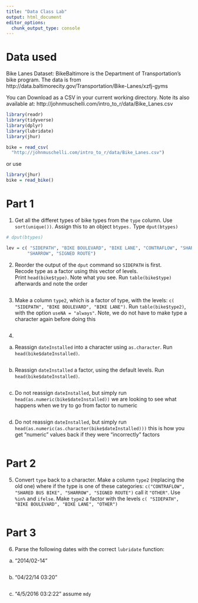 ```yaml
---
title: "Data Class Lab"
output: html_document
editor_options: 
  chunk_output_type: console
---
```


# Data used

Bike Lanes Dataset: BikeBaltimore is the Department of Transportation's bike program. 
The data is from http://data.baltimorecity.gov/Transportation/Bike-Lanes/xzfj-gyms

You can Download as a CSV in your current working directory.  Note its also available at: 	http://johnmuschelli.com/intro_to_r/data/Bike_Lanes.csv 

```r
library(readr)
library(tidyverse)
library(dplyr)
library(lubridate)
library(jhur)

bike = read_csv(
  "http://johnmuschelli.com/intro_to_r/data/Bike_Lanes.csv")
```


or use 
```r
library(jhur)
bike = read_bike()
```



# Part 1

1.  Get all the differet types of bike types from the `type` column.
 Use `sort(unique())`.  Assign this to an object `btypes.` Type `dput(btypes)`
 
```r


# dput(btypes)

lev = c( "SIDEPATH", "BIKE BOULEVARD", "BIKE LANE", "CONTRAFLOW", "SHARED BUS BIKE", 
        "SHARROW", "SIGNED ROUTE")
```

2. Reorder the output of the `dput` command so `SIDEPATH` is first.  
 Recode type as a factor using this vector of levels.  
 Print `head(bike$type)`.  Note what you see.  Run 
 `table(bike$type)` afterwards and note the order
```r


```

3. Make a column `type2`, which is a factor of type, with the 
 levels: 
 `c( "SIDEPATH", "BIKE BOULEVARD", "BIKE LANE")`.  Run `table(bike$type2)`,
 with the option `useNA = "always"`.  Note, we do not have to 
 make type a character again before doing this
```r


```

4. 
 a) Reassign `dateInstalled` into a character using `as.character`.
 Run `head(bike$dateInstalled)`.
```r

```


 b) Reassign `dateInstalled` a factor, using the default levels.
 Run `head(bike$dateInstalled)`.
```r



```

 c) Do not reassign `dateInstalled`, but simply run
 `head(as.numeric(bike$dateInstalled))`  we are looking to see what happens when we try to go from factor to numeric
```r

```


 d) Do not reassign `dateInstalled`, but simply run
 `head(as.numeric(as.character(bike$dateInstalled)))`
 this is how you get "numeric" values back if they were "incorrectly" 
 factors
```r



```


# Part 2

5.  Convert `type` back to a character.
 Make a column `type2` (replacing the old one)
 where if the type is one of these categories:
 `c("CONTRAFLOW", "SHARED BUS BIKE", "SHARROW", "SIGNED ROUTE")`
 call it `"OTHER"`.  Use `%in%` and `ifelse`.  Make `type2` a factor
 with the levels `c( "SIDEPATH", "BIKE BOULEVARD", "BIKE LANE", "OTHER")`
```r

```

# Part 3

6.  Parse the following dates with the correct `lubridate` function:

a) "2014/02-14"

```r

```

 b) "04/22/14 03:20"
 
```r

```

c) "4/5/2016 03:2:22"  assume `mdy`

```r

```










